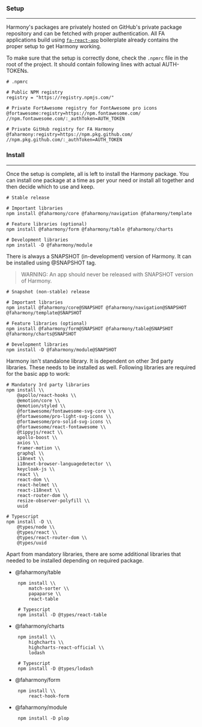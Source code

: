 ### Setup

---

Harmony's packages are privately hosted on GitHub's
private package repository and can be fetched with proper authentication.
All FA applications build using [`fa-react-app`](https://bitbucket.org/fasolutions-ondemand/fa-react-app/)
boilerplate already contains the proper setup to get Harmony working.

To make sure that the setup is correctly done, check the
`.npmrc` file in the root of the project. It should contain
following lines with actual AUTH-TOKENs.

    # .npmrc

    # Public NPM registry
    registry = "https://registry.npmjs.com/"

    # Private FortAwesome registry for FontAwesome pro icons
    @fortawesome:registry=https://npm.fontawesome.com/
    //npm.fontawesome.com/:_authToken=AUTH_TOKEN

    # Private GitHub registry for FA Harmony
    @faharmony:registry=https://npm.pkg.github.com/
    //npm.pkg.github.com/:_authToken=AUTH_TOKEN

### Install

---

Once the setup is complete, all is left to install the Harmony package.
You can install one package at a time as per your need or install all
together and then decide which to use and keep.

    # Stable release

    # Important libraries
    npm install @faharmony/core @faharmony/navigation @faharmony/template

    # Feature libraries (optional)
    npm install @faharmony/form @faharmony/table @faharmony/charts

    # Development libraries
    npm install -D @faharmony/module

There is always a SNAPSHOT (in-development) version of Harmony. It can
be installed using @SNAPSHOT tag.

> WARNING: An app should never be released with SNAPSHOT version of Harmony.

    # Snapshot (non-stable) release

    # Important libraries
    npm install @faharmony/core@SNAPSHOT @faharmony/navigation@SNAPSHOT @faharmony/template@SNAPSHOT

    # Feature libraries (optional)
    npm install @faharmony/form@SNAPSHOT @faharmony/table@SNAPSHOT @faharmony/charts@SNAPSHOT

    # Development libraries
    npm install -D @faharmony/module@SNAPSHOT

Harmony isn't standalone library. It is dependent on other 3rd party
libraries. These needs to be installed as well. Following libraries are
required for the basic app to work:

    # Mandatory 3rd party libraries
    npm install \\
        @apollo/react-hooks \\
        @emotion/core \\
        @emotion/styled \\
        @fortawesome/fontawesome-svg-core \\
        @fortawesome/pro-light-svg-icons \\
        @fortawesome/pro-solid-svg-icons \\
        @fortawesome/react-fontawesome \\
        @tippyjs/react \\
        apollo-boost \\
        axios \\
        framer-motion \\
        graphql \\
        i18next \\
        i18next-browser-languagedetector \\
        keycloak-js \\
        react \\
        react-dom \\
        react-helmet \\
        react-i18next \\
        react-router-dom \\
        resize-observer-polyfill \\
        uuid

    # Typescript
    npm install -D \\
        @types/node \\
        @types/react \\
        @types/react-router-dom \\
        @types/uuid

Apart from mandatory libraries, there are some additional libraries that
needed to be installed depending on required package.

- @faharmony/table

       npm install \\
           match-sorter \\
           papaparse \\
           react-table

       # Typescript
       npm install -D @types/react-table

- @faharmony/charts

       npm install \\
           highcharts \\
           highcharts-react-official \\
           lodash

       # Typescript
       npm install -D @types/lodash

- @faharmony/form

       npm install \\
           react-hook-form

- @faharmony/module

       npm install -D plop
